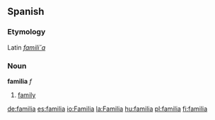 ==Spanish==
===Etymology===
Latin ''[[familia#Latin|famili˘a]]''

===Noun===
'''familia''' ''f''

# [[family]]

[[de:familia]]
[[es:familia]]
[[io:Familia]]
[[la:Familia]]
[[hu:familia]]
[[pl:familia]]
[[fi:familia]]